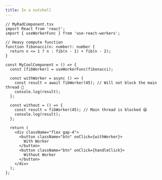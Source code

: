 ```yaml
---
title: In a nutshell
---
```



<UseWorkerFunc client:only="react" />

```tsx
// MyRadComponent.tsx
import React from 'react';
import { useWorkerFunc } from 'use-react-workers';

// Heavy compute function
function fibonacci(n: number): number {
  return n <= 1 ? n : fib(n - 1) + fib(n - 2);
}

const MyCoolComponent = () => {
  const [fibWorker] = useWorkerFunc(fibonacci);

  const withWorker = async () => {
    const result = await fibWorker(45); // Will not block the main thread 🥳
    console.log(result);
  };

  const without = () => {
    const result = fibWorker(45); // Main thread is blocked 😪
    console.log(result);
  };

  return (
    <div className="flex gap-4">
      <button className="btn" onClick={withWorker}>
        With Worker
      </button>
      <button className="btn" onClick={handleClick}>
        Without Worker
      </button>
    </div>
  );
};
```

<LinkCard
  title="Read the Overview!"
  description="Features, explanations, and code blocks, oh my!"
  href="/start/overview"
/>
